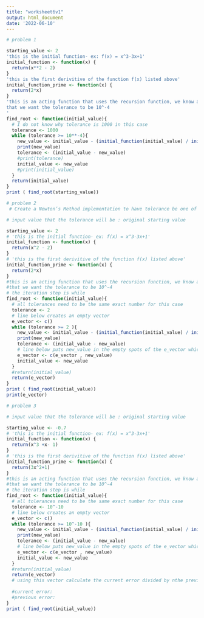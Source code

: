 ```yaml
---
title: "worksheet6v1"
output: html_document
date: '2022-06-10'
---
```


```r
# problem 1

starting_value <- 2
'this is the initial function- ex: f(x) = x^3-3x+1' 
initial_function <- function(x) {
  return(x**2 - 2)
}
'this is the first derivitive of the function f(x) listed above'
initial_function_prime <- function(x) {
  return(2*x)
}
'this is an acting function that uses the recursion function, we know ahead of time 
that we want the tolerance to be 10^-4
'
find_root <- function(initial_value){
  # I do not know why tolerance is 1000 in this case
  tolerance <- 1000
  while (tolerance >= 10**-4){
    new_value <- initial_value - (initial_function(initial_value) / initial_function_prime(initial_value))
    print(new_value)
    tolerance <- (initial_value - new_value)
    #print(tolerance)
    initial_value <- new_value
    #print(initial_value)
  }
  return(initial_value)
}
print ( find_root(starting_value))

```

```r
# problem 2 
 # Create a Newton’s Method implementation to have tolerance be one of the input values for your function. Also, instead of erasing every step, save every iteration xn on a vector that you return at the end of your algorithm.

# input value that the tolerance will be : original starting value 

starting_value <- 2
# 'this is the initial function- ex: f(x) = x^3-3x+1' 
initial_function <- function(x) {
  return(x^2 - 2)
}
# 'this is the first derivitive of the function f(x) listed above'
initial_function_prime <- function(x) {
  return(2*x)
}
#this is an acting function that uses the recursion function, we know ahead of time 
#that we want the tolerance to be 10^-4
# the iteration step is while
find_root <- function(initial_value){
  # all tolerances need to be the same exact number for this case
  tolerance <- 2
  # line below creates an empty vector 
  e_vector <- c()
  while (tolerance >= 2 ){
    new_value <- initial_value - (initial_function(initial_value) / initial_function_prime(initial_value))
    print(new_value)
    tolerance <- (initial_value - new_value)
    # line below puts new_value in the empty spots of the e_vector which was previously empty
    e_vector <- c(e_vector , new_value)
    initial_value <- new_value
  }
  #return(initial_value)
  return(e_vector)
}
print ( find_root(initial_value))
print(e_vector)


```

```r
# problem 3 

# input value that the tolerance will be : original starting value 

starting_value <- -0.7
# 'this is the initial function- ex: f(x) = x^3-3x+1' 
initial_function <- function(x) {
  return(x^3 +x- 1)
}
# 'this is the first derivitive of the function f(x) listed above'
initial_function_prime <- function(x) {
  return(3x^2+1)
}
#this is an acting function that uses the recursion function, we know ahead of time 
#that we want the tolerance to be 10^-4
# the iteration step is while
find_root <- function(initial_value){
  # all tolerances need to be the same exact number for this case
  tolerance <- 10^-10
  # line below creates an empty vector 
  e_vector <- c()
  while (tolerance >= 10^-10 ){
    new_value <- initial_value - (initial_function(initial_value) / initial_function_prime(initial_value))
    print(new_value)
    tolerance <- (initial_value - new_value)
    # line below puts new_value in the empty spots of the e_vector which was previously empty
    e_vector <- c(e_vector , new_value)
    initial_value <- new_value
  }
  #return(initial_value)
  return(e_vector)
  # using this vector calculate the current error divided by nthe previous error squared
  
  #current error: 
  #previous error: 
}
print ( find_root(initial_value))


```


